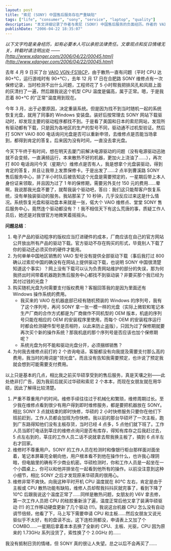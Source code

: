 ```yaml
---
layout: post
title: "索尼 (SONY) 中国售后服务存在严重缺陷"
tags: ["life", "consumer", "sony", "service", "laptop", "quality"]
description: "本文详细记录了作者与索尼 (SONY) 中国售后服务的负面经历。作者的 VAIO 笔记本遭遇散热问题，CPU 温度高达 80-90℃，但被告知“属于正常“。更糟的是，当需要系统恢复光盘时，索尼售后要求支付 150 元额外费用购买原本应免费提供的驱动程序，甚至不提供单独的驱动安装服务。文章对比了华硕优质的售后体验，揭示了索尼在尊重用户时间、维修透明度和解决问题态度上的明显不足，反映了外资品牌在中国市场可能存在的双重标准问题。"
publishDate: "2006-04-22 18:35:07"
---
```


*以下文字均是亲身经历，如有必要本人可以承担法律责任。文章观点和反日情绪无关，转载时请注明出处 —— [http://www.xdanger.com/2006/04/22/00045.html](http://www.xdanger.com/2006/04/22/00045.html)*

去年 4 月 9 日买了台 [VAIO VGN-FS18CP](http://www.sonystyle.com.cn/vaio/products/tr_spec_index_alt.asp?idCategory=100&idSerial=62&keyword=spec)，由于散热一直有问题（平时 CPU 达 80+℃，运行游戏时有 90+℃），去年 12 月 17 日在合肥路 SONY 维修点有一次保修记录，当时检测不出什么问题，工程师花了 5 小时帮我把排风孔和风扇上面的灰清扫了一遍，然后跟我说这个机型 CPU 温度是偏高，属于正常。嗯，于是我忍着 80+℃ 的"正常"温度用到现在。

今年 3 月，出于必要原因，决定重装系统。但是因为找不到当时随机一起的系统恢复光盘，就用了同事的 Windows 安装盘。装好后按常理去 SONY 网站下载驱动时，却发现主要的驱动程序都找不到。于是看了美国和日本的索尼网站，发现所有驱动都有下载，只是因为各地区的生产的型号不同，驱动通不过机型验证。然后打 SONY VAIO 800 电话询问光盘是否可以重新申领，去维修点是否能当场拿到，都得到肯定的答复。后来因为没有时间，一直没去拿光盘。

今天下午终于有时间，想在明天去厦门前解决电源驱动的问题（没有电源驱动迅驰就不会变频，一直满频运行，本来散热不好的机器，更加火上浇油了……），再次打 800 电话询问今天（星期六）维修点是否有人，我是想拿个光盘装驱动，得到肯定的答复，并且让我带上发票保修卡。于是出发了……2 点半到曹溪路 SONY 售后服务中心，排了半小时队后被告知这个光盘是需要预定的，一星期后带上本人身份证来领取，并且因为过了 1 年的保修期，需要另外支付 150 元的费用……晕啊，我说那我光盘不要了，就帮我装个驱动吧，答曰：我们这只能帮客户恢复系统，没有单独装驱动的服务。我站那呆了 10 秒钟，几乎没反应过来这是什么情况。系统恢复光盘和驱动盘本来就是一张，偌大个 VAIO 维修点、堂堂 SONY 售后服务中心，竟然连个驱动都没有？！我不相信天下有这么荒唐的事，质疑工作人员后，她还是对我很官方地微笑着摇摇头。

**问题总结**：

1. 电子产品的驱动程序的版权应当打进硬件的成本，厂商应该在自己的官方网站公开放出所有产品的驱动下载。官方驱动不存在购买的形式，毕竟别人下载了你的驱动还必须买你的硬件才能用。
2. 为何单单中国地区销售的 VAIO 型号没有提供全部驱动下载（事后我打过 800 确认过索尼中国的确没有在网站上提供驱动下载，也说明 SONY 中国很清楚知道这个事实）？网上没有下载可以认为负责网站维护的部分的失误，那为何我挤出时间带着机器跑到售后服务中心都找不到驱动装？非要买那个我已经为其付过钱的光盘？
3. 购买随机光盘为何需要支付版权费用？客服回答我的是因为里面还有 Windows 操作系统的费用。
   - 我买来的 VAIO 在机器底部已经有随机预装的 Windows 的序列号，我有了这个序列号，再问 SONY 拿一张一模一样的光盘（实际上微软和笔记本生产厂商的合作方式都是为厂商做作不同机型的 OEM 版本，机底的序列号只能在相应的 OEM 的安装程序里使用，而每个 OEM 的安装程序运行时都会检测硬件型号是否相符，以此来防止盗版），只因为过了保修期就要再次买个新的操作系统？那我机底的那个序列号是否应该也加个保修期呢？
   - 系统光盘为何不能和驱动光盘分开，必须捆绑销售？
4. 为何我去维修点前打的 2 个咨询电话，客服都没有向我提及需要支付那么高的费用，我当时的用词是"领光盘"。而且没有告知我需要预定，也许说了预定我就会想到可能需要支付费用。

以上只是基本的几点，相比我之前买华硕享受到的售后服务，真是天壤之别——此处绝非打广告，因为我前后就买过华硕和索尼 2 个本本，而现在女朋友就在用华硕，因此了解得比较清楚。

1. 严重不尊重用户的时间。维修手续往往过于机械化和繁琐，维修周期过长。至少我在维修点看到很少有用户得到即时维修服务，都是要把机器放在 SONY。相比 SONY 3 点就结束的即时快修，华硕的 2 小时快修服务只要你在他们下班前赶到，工作人员都会加班为你快修。我以前的那台华硕坏了一次主板，跑到广东路得知他们没有主板存货，当时已经 4 点多，5 点他们就下班了。工作人员当即打电话到莘庄的维修点询问是否有库存，得知有库存之后我赶过去，5 点左右到的，莘庄的工作人员二话不说就拿去帮我换主板了，搞到 6 点半左右才回家。
2. 维修时不尊重用户。SONY 的工作人员在检测时和像银行柜台那样面对面坐着，笔记本屏幕完全朝向他，用户根本看不到他在操作什么，也许我心理阴暗，但电脑里的确有不少商业机密。华硕检测时，你和工作人员是一起坐在一个小圆桌上，你可以和他并排坐在一起看到他所有的操作。以前没注意到这种小细节，相比 SONY 之后才发现原来华硕真的很用心。
3. 维修非常不爽快。向我这种平时开机 CPU 温度就在 80℃ 左右，肯定是由于主板或 CPU 散热功能有缺陷，维修人员却帮我抖抖灰就完事了，看到下降了 10℃ 后跟我说这个温度正常了……同样是散热问题，女朋友的 V6V 拿去修，第一次工作人员把 CPU 的硅胶重新涂了遍，温度正常后他又拿了装满华硕驱动 (!!) 的工作移动硬盘更新了几个驱动 (!!)。我说这台机器 CPU 怎么没有自动调节倍频，他看了下，马上写下需要申请 CPU 和主板……然后女朋友又说光驱似乎不太好，有的盘读不出，这下连检测都没，申请表上又加了个 COMBO……一星期后拿着本本去换了全新的 CPU、主板、光驱，CPU 因为原来的 1.73GHz 系列没货了，索性换了个 2.0GHz 的……

我没有抵制日货的情绪，但 SONY 真的很让人失望。总之以后不会再买了……
